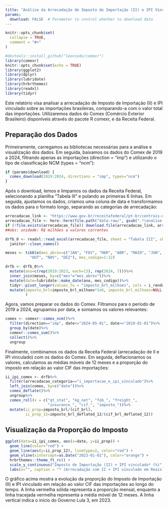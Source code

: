 ```yaml
---
title: "Análise da Arrecadação de Imposto de Importação (II) e IPI Vinculado sobre as Importações Brasileiras"
params:
  download: FALSE  # Parameter to control whether to download data
---
```


```r
knitr::opts_chunk$set(
  collapse = TRUE,
  comment = "#>"
)
```

```r
#devtools::install_github("leoniedu/comexr")
library(comexr)
knitr::opts_chunk$set(echo = TRUE)
library(ggplot2)
library(dplyr)
library(lubridate)
library(hrbrthemes)
library(readxl)
library(tidyr)
```

Este relatório visa analisar a arrecadação de Imposto de Importação (II) e IPI vinculado sobre as importações brasileiras, comparando-a com o valor total das importações. Utilizaremos dados do Comex (Comércio Exterior Brasileiro) disponíveis através do pacote R comexr, e da Receita Federal.

## Preparação dos Dados

Primeiramente, carregamos as bibliotecas necessárias para a análise e visualização dos dados. Em seguida, baixamos os dados do Comex de 2019 a 2024, filtrando apenas as importações (direction = "imp") e utilizando o tipo de classificação NCM (types = "ncm"):

```r
if (params$download) {
  comex_download(2019:2024, directions = "imp", types="ncm")
}
```


Após o download, lemos e limpamos os dados da Receita Federal, selecionando a planilha "Tabela III" e pulando as primeiras 6 linhas. Em seguida, ajustamos os dados, criamos uma coluna de data e transformamos os dados para o formato longo, separando as categorias de arrecadação:

```r
arrecadacao_link <- "https://www.gov.br/receitafederal/pt-br/centrais-de-conteudo/publicacoes/relatorios/arrecadacao-federal/2024-/analise-mensal-mai-2024-anexo.xlsx/@@download/file"
arrecadacao_file <- here::here(file.path("data-raw/", gsub(".*(analise.*.xlsx).*", "\\1", arrecadacao_link)))
if (!file.exists(arrecadacao_file)) download.file(arrecadacao_link, arrecadacao_file)
##obs: unidade: R$ milhões a valores correntes

drfb_0 <- readxl::read_excel(arrecadacao_file, sheet = "Tabela III", skip=6)%>%
  janitor::clean_names()

meses <- tibble(mes_abrev=c("JAN", "FEV", "MAR", "ABR", "MAIO", "JUN", "JUL", "AGO", "SET",
           "OUT", "NOV", "DEZ"), mes_codigo=1:12)

drfb <- drfb_0%>%
  mutate(ano=c(rep(2019:2023, each=13), rep(2024, 7)))%>%
  inner_join(meses, by=c("mes"="mes_abrev"))%>%
  mutate(date=lubridate::make_date(ano, mes_codigo))%>%
  tidyr::pivot_longer(values_to = "imposto_brl_milhoes", cols = i_renda:total_geral, names_to = "arrecadacao_categoria")%>%
  mutate(imposto_brl=imposto_brl_milhoes*1e6, imposto_brl_milhoes=NULL
         )

```

Agora, vamos preparar os dados do Comex. Filtramos para o período de 2019 a 2024, agrupamos por data, e somamos os valores relevantes:

```r
comex <- comexr::comex_ncm()%>%
  filter(direction=="imp", date<="2024-05-01", date>="2019-01-01")%>%
  group_by(date)%>%
  comexr::comex_sum()%>%
  collect()%>%
  ungroup

```

Finalmente, combinamos os dados da Receita Federal (arrecadação de II e IPI vinculado) com os dados do Comex. Em seguida, deflacionamos os valores, calculamos as médias móveis de 12 meses e a proporção do imposto em relação ao valor CIF das importações:

```r
ii_ipi_comex <- drfb%>%
  filter(arrecadacao_categoria=="i_importacao_e_ipi_vinculado")%>%
  left_join(comex, by=c("date"))%>%
  comex_deflate()%>%
  ungroup%>%
  comex_roll(x = c("qt_stat", "kg_net", "fob_", "freight_",
                   "insurance_", "cif_", "imposto_"))%>%
  mutate(ii_prop=imposto_brl/(cif_brl),
         ii_prop_12=imposto_brl_deflated_12/(cif_brl_deflated_12))
```

## Visualização da Proporção do Imposto

```r
ggplot(data=ii_ipi_comex, aes(x=date, y=ii_prop)) +
  geom_line(color="red") +
  geom_line(aes(y=ii_prop_12), linetype=2, color="red") +
  geom_vline(xintercept=as.Date("2023-01-01"), color="orange") +
  hrbrthemes::theme_ft_rc() +
  scale_y_continuous("Imposto de Importação (II) + IPI vinculado* (%)", limits=c(0,NA), expand=c(0,0), labels = scales::percent) +
  labs(x="", caption = "* (Arrecadação com II + IPI vinculado em Reais) / Valor Importado CIF em Reais.\nLinha tracejada utiliza valores acumulados em 12 meses, deflacionados pelo IPCA ")

```


O gráfico acima mostra a evolução da proporção do Imposto de Importação (II) e IPI vinculado em relação ao valor CIF das importações ao longo do tempo. A linha vermelha sólida representa a proporção mensal, enquanto a linha tracejada vermelha representa a média móvel de 12 meses. A linha vertical indica o início do Governo Lula 3, em 2023.




